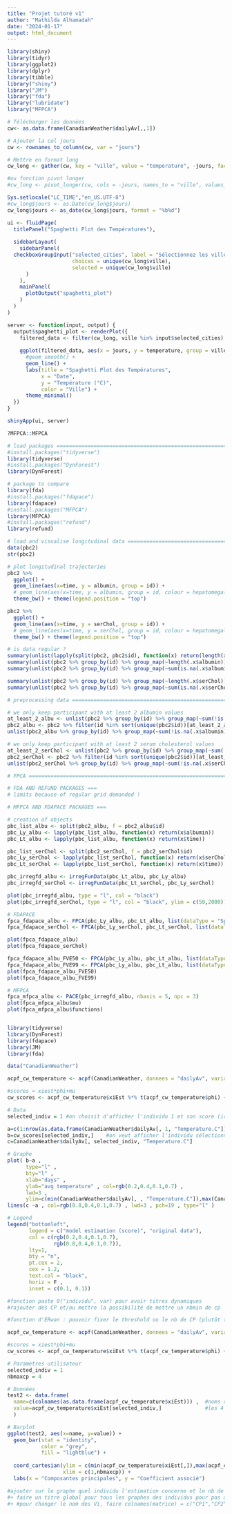 ```yaml
---
title: "Projet tutoré v1"
author: "Mathilda Alhamadah"
date: "2024-01-17"
output: html_document
---
```


```r
library(shiny)
library(tidyr)
library(ggplot2)
library(dplyr)
library(tibble)
library("shiny")
library("JM")
library("fda")
library("lubridate")
library("MFPCA")
```

```r
# Télécharger les données
cw<- as.data.frame(CanadianWeather$dailyAv[,,1])

# Ajouter la col jours
cw <- rownames_to_column(cw, var = "jours")

# Mettre en format long
cw_long <- gather(cw, key = "ville", value = "temperature", -jours, factor_key = FALSE) #-jours = pour ajouter aux données format long la col jours

#ou fonction pivot longer
#cw_long <- pivot_longer(cw, cols = -jours, names_to = "ville", values_to = "temperature") %>% mutate(jours=factor(jours, levels=names(cw)[-1])) #ça merde pour les dates ça

```

```r
Sys.setlocale("LC_TIME","en_US.UTF-8")
#cw_long$jours <- as.Date(cw_long$jours)
cw_long$jours <- as_date(cw_long$jours, format = "%b%d")
```

```r

ui <- fluidPage(
  titlePanel("Spaghetti Plot des Températures"),
  
  sidebarLayout(
    sidebarPanel(
  checkboxGroupInput("selected_cities", label = "Sélectionnez les villes à afficher",
                     choices = unique(cw_long$ville),
                     selected = unique(cw_long$ville)
      )
    ),
    mainPanel(
      plotOutput("spaghetti_plot")
    )
  )
)
```

```r

server <- function(input, output) {
  output$spaghetti_plot <- renderPlot({
    filtered_data <- filter(cw_long, ville %in% input$selected_cities)
    
    ggplot(filtered_data, aes(x = jours, y = temperature, group = ville, color = ville)) +
      #geom_smooth() +
      geom_line() +
      labs(title = "Spaghetti Plot des Températures",
           x = "Date",
           y = "Température (°C)",
           color = "Ville") +
      theme_minimal()
  })
}

```


```r
shinyApp(ui, server)
```
```r
?MFPCA::MFPCA
```

```r
# load packages ================================================================
#install.packages("tidyverse")
library(tidyverse)
#install.packages("DynForest")
library(DynForest)

# package to compare
library(fda)
#install.packages("fdapace")
library(fdapace)
#install.packages("MFPCA")
library(MFPCA)
#install.packages("refund")
library(refund)

# load and visualise longitudinal data =========================================
data(pbc2)
str(pbc2)

# plot longitudinal trajectories
pbc2 %>% 
  ggplot() + 
  geom_line(aes(x=time, y = albumin, group = id)) + 
  # geom_line(aes(x=time, y = albumin, group = id, colour = hepatomegaly)) + # colorer les courbes en fonction d'une covariable
  theme_bw() + theme(legend.position = "top")

pbc2 %>% 
  ggplot() + 
  geom_line(aes(x=time, y = serChol, group = id)) + 
  # geom_line(aes(x=time, y = serChol, group = id, colour = hepatomegaly)) + # colorer les courbes en fonction d'une covariable
  theme_bw() + theme(legend.position = "top")

# is data regular ?
summary(unlist(lapply(split(pbc2, pbc2$id), function(x) return(length(x$albumin))))) # check number of visits per participant
summary(unlist(pbc2 %>% group_by(id) %>% group_map(~length(.x$albumin)))) # check number of visits per participant (idem but with tidyverse)
summary(unlist(pbc2 %>% group_by(id) %>% group_map(~sum(is.na(.x$albumin))))) # check number of NA of albumin per participant

summary(unlist(pbc2 %>% group_by(id) %>% group_map(~length(.x$serChol)))) # check number of visits per participant
summary(unlist(pbc2 %>% group_by(id) %>% group_map(~sum(is.na(.x$serChol))))) # check number of NA of albumin per participant

# preprocessing data ===========================================================

# we only keep participant with at least 2 albumin values
at_least_2_albu <- unlist(pbc2 %>% group_by(id) %>% group_map(~sum(!is.na(.x$albumin))>1))
pbc2_albu <- pbc2 %>% filter(id %in% sort(unique(pbc2$id))[at_least_2_albu])
unlist(pbc2_albu %>% group_by(id) %>% group_map(~sum(!is.na(.x$albumin))>1))

# we only keep participant with at least 2 serum cholesterol values
at_least_2_serChol <- unlist(pbc2 %>% group_by(id) %>% group_map(~sum(!is.na(.x$serChol))>1))
pbc2_serChol <- pbc2 %>% filter(id %in% sort(unique(pbc2$id))[at_least_2_serChol])
unlist(pbc2_serChol %>% group_by(id) %>% group_map(~sum(!is.na(.x$serChol))>1))

# FPCA =========================================================================

# FDA AND REFUND PACKAGES ===
# limits because of regular grid demanded !

# MFPCA AND FDAPACE PACKAGES ===

# creation of objects
pbc_list_albu <- split(pbc2_albu, f = pbc2_albu$id)
pbc_Ly_albu <- lapply(pbc_list_albu, function(x) return(x$albumin))
pbc_Lt_albu <- lapply(pbc_list_albu, function(x) return(x$time))

pbc_list_serChol <- split(pbc2_serChol, f = pbc2_serChol$id)
pbc_Ly_serChol <- lapply(pbc_list_serChol, function(x) return(x$serChol))
pbc_Lt_serChol <- lapply(pbc_list_serChol, function(x) return(x$time))

pbc_irregfd_albu <- irregFunData(pbc_Lt_albu, pbc_Ly_albu)
pbc_irregfd_serChol <- irregFunData(pbc_Lt_serChol, pbc_Ly_serChol)

plot(pbc_irregfd_albu, type = "l", col = "black")
plot(pbc_irregfd_serChol, type = "l", col = "black", ylim = c(50,2000))

# FDAPACE
fpca_fdapace_albu <- FPCA(pbc_Ly_albu, pbc_Lt_albu, list(dataType = "Sparse"))
fpca_fdapace_serChol <- FPCA(pbc_Ly_serChol, pbc_Lt_serChol, list(dataType = "Sparse"))

plot(fpca_fdapace_albu)
plot(fpca_fdapace_serChol)   

fpca_fdapace_albu_FVE50 <- FPCA(pbc_Ly_albu, pbc_Lt_albu, list(dataType = "Sparse", FVEthreshold = 0.5))
fpca_fdapace_albu_FVE99 <- FPCA(pbc_Ly_albu, pbc_Lt_albu, list(dataType = "Sparse", FVEthreshold = 0.99))
plot(fpca_fdapace_albu_FVE50)
plot(fpca_fdapace_albu_FVE99)

# MFPCA
fpca_mfpca_albu <- PACE(pbc_irregfd_albu, nbasis = 5, npc = 3)
plot(fpca_mfpca_albu$mu)
plot(fpca_mfpca_albu$functions)



```

```r
library(tidyverse)
library(DynForest)
library(fdapace)
library(JM)
library(fda)

data("CanadianWeather")

acpf_cw_temperature <- acpf(CanadianWeather, donnees = "dailyAv", variable = "Temperature.C", type="denseList")

#scores = xiest*phi+mu
cw_scores <- acpf_cw_temperature$xiEst %*% t(acpf_cw_temperature$phi) + matrix(rep(acpf_cw_temperature$mu, times = 35), nrow = 35, byrow = TRUE) 

# Data
selected_indiv = 1 #on choisit d'afficher l'individu 1 et son score (ici c'est St.Johns=le 1er individu)

a=c(1:nrow(as.data.frame(CanadianWeather$dailyAv[, 1, "Temperature.C"])))  #ici nous c'est 365 individus
b=cw_scores[selected_indiv,]    #on veut afficher l'individu sélectionné par l'utilisateur
c=CanadianWeather$dailyAv[, selected_indiv, "Temperature.C"]

# Graphe
plot( b~a ,
      type="l" ,
      bty="l" ,
      xlab="days" ,
      ylab="avg temperature" , col=rgb(0.2,0.4,0.1,0.7) ,
      lwd=3 ,
      ylim=c(min(CanadianWeather$dailyAv[, , "Temperature.C"]),max(CanadianWeather$dailyAv[, , "Temperature.C"])) ) #ylim = les valeurs min et max pour cett var pour TOUS les indivs
lines(c ~a , col=rgb(0.8,0.4,0.1,0.7) , lwd=3 , pch=19 , type="l" )

# Legend
legend("bottomleft", 
       legend = c("model estimation (score)", "original data"), 
       col = c(rgb(0.2,0.4,0.1,0.7), 
               rgb(0.8,0.4,0.1,0.7)), 
       lty=1, 
       bty = "n", 
       pt.cex = 2, 
       cex = 1.2, 
       text.col = "black", 
       horiz = F , 
       inset = c(0.1, 0.1))

#fonction paste 0("individu", var) pour avoir titres dynamiques
#rajouter des CP et/ou mettre la possibilité de mettre un nbmin de cp

#fonction d'ERwan : pouvoir fixer le threshold ou le nb de CP (plutôt threshold + facile)

```

```r
acpf_cw_temperature <- acpf(CanadianWeather, donnees = "dailyAv", variable = "Temperature.C", type="denseList")

#scores = xiest*phi+mu
cw_scores <- acpf_cw_temperature$xiEst %*% t(acpf_cw_temperature$phi) + matrix(rep(acpf_cw_temperature$mu, times = 35), nrow = 35, byrow = TRUE) 

# Paramètres utilisateur
selected_indiv = 1
nbmaxcp = 4

# Données
test2 <- data.frame(
  name=c(colnames(as.data.frame(acpf_cw_temperature$xiEst))) ,  #noms des CP
  value=acpf_cw_temperature$xiEst[selected_indiv,]              #les 4 col pour l'indiv sélectionné
  )

# Barplot
ggplot(test2, aes(x=name, y=value)) + 
  geom_bar(stat = "identity",
           color = "grey",
           fill = "lightblue") +
  
  coord_cartesian(ylim = c(min(acpf_cw_temperature$xiEst[,]),max(acpf_cw_temperature$xiEst[,])),#min et max en fonction du min et du max général
                  xlim = c(1,nbmaxcp)) +
  labs(x = "Composantes principales", y = "Coefficient associé")

#ajouter sur le graphe quel individu l'estimation concerne et le nb de CP utilisées
#+ faire un titre global pour tous les graphes des individus pour pas avoir à remettre toutes ces infos sur chaque titre de graphe
#+ #pour changer le nom des Vi, faire colnames(matrice) = c("CP1","CP2",...), vecteur à automatiser
```




















